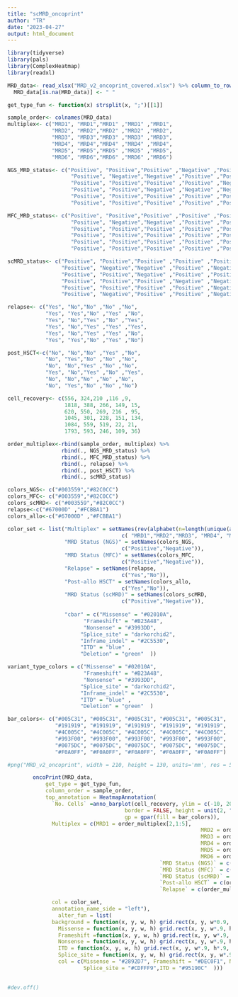 ```yaml
---
title: "scMRD_oncoprint"
author: "TR"
date: "2023-04-27"
output: html_document
---
```


```r

library(tidyverse)
library(pals)
library(ComplexHeatmap)
library(readxl)

```

```r

MRD_data<- read_xlsx("MRD_v2_oncoprint_covered.xlsx") %>% column_to_rownames(., var = "...1") %>% as.matrix()
  MRD_data[is.na(MRD_data)] <- " "

get_type_fun <- function(x) strsplit(x, ";")[[1]]

sample_order<- colnames(MRD_data)
multiplex<- c("MRD1", "MRD1","MRD1" ,"MRD1" ,"MRD1",
              "MRD2", "MRD2","MRD2" ,"MRD2" ,"MRD2",
              "MRD3", "MRD3","MRD3" ,"MRD3" ,"MRD3",
              "MRD4", "MRD4","MRD4" ,"MRD4" ,"MRD4",
              "MRD5", "MRD5","MRD5" ,"MRD5" ,"MRD5",
              "MRD6", "MRD6","MRD6" ,"MRD6" ,"MRD6")

NGS_MRD_status<- c("Positive", "Positive","Positive" ,"Negative" ,"Positive",
                    "Positive", "Negative","Negative" ,"Positive" ,"Positive",
                    "Positive", "Positive","Positive" ,"Positive" ,"Negative",
                    "Positive", "Positive","Negative" ,"Negative" ,"Negative",
                    "Positive", "Positive","Positive" ,"Positive" ,"Positive",
                    "Positive", "Positive","Positive" ,"Positive" ,"Positive")

MFC_MRD_status<- c("Positive", "Positive","Positive" ,"Positive" ,"Positive",
                    "Positive", "Negative","Negative" ,"Positive" ,"Positive",
                    "Positive", "Positive","Positive" ,"Positive" ,"Positive",
                    "Positive", "Positive","Positive" ,"Positive" ,"Positive",
                    "Positive", "Positive","Positive" ,"Positive" ,"Positive",
                    "Positive", "Positive","Positive" ,"Positive" ,"Positive")

scMRD_status<- c("Positive", "Positive","Positive" ,"Positive" ,"Positive",
                 "Positive", "Negative","Negative" ,"Positive" ,"Negative",
                 "Positive", "Positive","Negative" ,"Positive" ,"Positive",
                 "Positive", "Positive","Positive" ,"Negative" ,"Negative",
                 "Positive", "Positive","Positive" ,"Positive" ,"Negative",
                 "Positive", "Negative","Positive" ,"Positive" ,"Negative")

relapse<- c("Yes", "No","No" ,"No" ,"No", 
            "Yes", "Yes","No" ,"Yes" ,"No", 
            "Yes", "No","Yes" ,"No" ,"Yes", 
            "Yes", "No","Yes" ,"Yes" ,"Yes", 
            "Yes", "No","Yes" ,"Yes" ,"No", 
            "Yes", "Yes","No" ,"Yes" ,"No") 

post_HSCT<-c("No", "No","No" ,"Yes" ,"No", 
            "No", "Yes","No" ,"No" ,"No", 
            "No", "No","Yes" ,"No" ,"No", 
            "Yes", "No","Yes" ,"No" ,"Yes", 
            "No", "No","No" ,"No" ,"No", 
            "No", "Yes","No" ,"No" ,"No") 

cell_recovery<- c(556, 324,210 ,116 ,9, 
                  1818, 388, 266, 149, 15,
                  620, 550, 269, 216 , 95,
                  1045, 301, 228, 151, 134,
                  1084, 559, 519, 22, 21,
                  1793, 593, 246, 109, 36)

order_multiplex<-rbind(sample_order, multiplex) %>% 
                 rbind(., NGS_MRD_status) %>%
                 rbind(., MFC_MRD_status) %>%
                 rbind(., relapse) %>%
                 rbind(., post_HSCT) %>%
                 rbind(., scMRD_status)

```


```r
colors_NGS<- c("#003559","#82C0CC")
colors_MFC<- c("#003559","#82C0CC")
colors_scMRD<- c("#003559","#82C0CC")
relapse<-c("#67000D" ,"#FCBBA1")
colors_allo<-c("#67000D" ,"#FCBBA1")

color_set <- list("Multiplex" = setNames(rev(alphabet(n=length(unique(as.character(order_multiplex[2,]))))),
                                    c( "MRD1","MRD2","MRD3", "MRD4", "MRD5" ,"MRD6") ),
                  "MRD Status (NGS)" = setNames(colors_NGS,
                                    c("Positive","Negative")),
                  "MRD Status (MFC)" = setNames(colors_MFC,
                                    c("Positive","Negative")),
                  "Relapse" = setNames(relapse,
                                    c("Yes","No")),           
                  "Post-allo HSCT" = setNames(colors_allo,
                                    c("Yes","No")),
                  "MRD Status (scMRD)" = setNames(colors_scMRD,
                                    c("Positive","Negative")),
                  
                  "cbar" = c("Missense" = "#02010A", 
                        "Frameshift" = "#B23A48", 
                        "Nonsense" = "#3993DD",
                       "Splice_site" = "darkorchid2", 
                       "Inframe_indel" = "#2C5530", 
                       "ITD" = "blue" , 
                       "Deletion" = "green"  ))

variant_type_colors = c("Missense" = "#02010A", 
                        "Frameshift" = "#B23A48", 
                        "Nonsense" = "#3993DD",
                       "Splice_site" = "darkorchid2", 
                       "Inframe_indel" = "#2C5530", 
                       "ITD" = "blue" , 
                       "Deletion" = "green"  )

bar_colors<- c("#005C31", "#005C31", "#005C31", "#005C31", "#005C31", 
               "#191919", "#191919", "#191919", "#191919", "#191919", 
               "#4C005C", "#4C005C", "#4C005C", "#4C005C", "#4C005C", 
               "#993F00", "#993F00", "#993F00", "#993F00", "#993F00", 
               "#0075DC", "#0075DC", "#0075DC", "#0075DC", "#0075DC", 
               "#F0A0FF", "#F0A0FF", "#F0A0FF", "#F0A0FF", "#F0A0FF")

```

```r

#png("MRD_v2_oncoprint", width = 210, height = 130, units='mm', res = 500)

        oncoPrint(MRD_data, 
            get_type = get_type_fun,
            column_order = sample_order,
            top_annotation = HeatmapAnnotation(
              `No. Cells` =anno_barplot(cell_recovery, ylim = c(-10, 2000), axis = TRUE, add_numbers = FALSE, 
                                     border = FALSE, height = unit(2, "cm"),
                                     gp = gpar(fill = bar_colors)),
              Multiplex = c(MRD1 = order_multiplex[2,1:5],
                                                             MRD2 = order_multiplex[2,6:10], 
                                                             MRD3 = order_multiplex[2,11:15],
                                                             MRD4 = order_multiplex[2,16:20], 
                                                             MRD5 = order_multiplex[2,21:25], 
                                                             MRD6 = order_multiplex[2,26:30]), show_annotation_name = TRUE, 
                                                `MRD Status (NGS)` = c(order_multiplex[3,]),
                                                `MRD Status (MFC)` = c(order_multiplex[4,]),
                                                `MRD Status (scMRD)` = c(order_multiplex[7,]),
                                                `Post-allo HSCT` = c(order_multiplex[6,]),
                                                `Relapse` = c(order_multiplex[5,]),

              col = color_set, 
              annotation_name_side = "left"),
                alter_fun = list(
              background = function(x, y, w, h) grid.rect(x, y, w*0.9, h*0.9, gp = gpar(fill = "gray97", col = NA)),
                Missense = function(x, y, w, h) grid.rect(x, y, w*.9, h*.9, gp = gpar(fill = "#2892D7",lwd = 1 )),
                Frameshift =function(x, y, w, h) grid.rect(x, y, w*.9, h*.9, gp = gpar(fill = "#DEC0F1", lwd = 1)),
                Nonsense = function(x, y, w, h) grid.rect(x, y, w*.9, h*.9, gp = gpar(fill = "#1E1E24", lwd = 1)),
                ITD = function(x, y, w, h) grid.rect(x, y, w*.9, h*.9, gp = gpar(fill = "#95190C",lwd = 1)),
                Splice_site = function(x, y, w, h) grid.rect(x, y, w*.9, h*.9, gp = gpar(fill = "#CDFFF9", lwd = 1)),
                col = c(Missense = "#2892D7", Frameshift = "#DEC0F1", Nonsense = "#1E1E24", 
                        Splice_site = "#CDFFF9",ITD = "#95190C"  )))
 

#dev.off()
```


